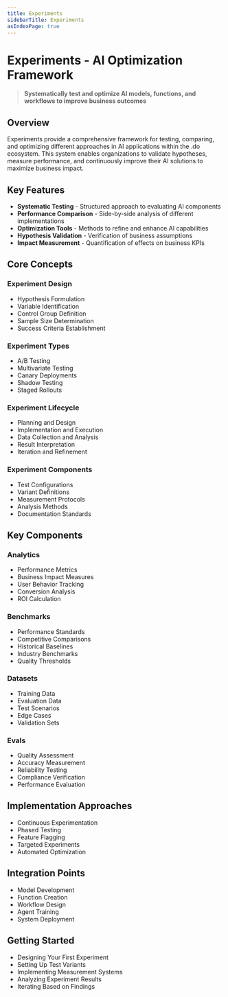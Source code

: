 ```yaml
---
title: Experiments
sidebarTitle: Experiments
asIndexPage: true
---
```


# Experiments - AI Optimization Framework

> **Systematically test and optimize AI models, functions, and workflows to improve business outcomes**

## Overview

Experiments provide a comprehensive framework for testing, comparing, and optimizing different approaches in AI applications within the .do ecosystem. This system enables organizations to validate hypotheses, measure performance, and continuously improve their AI solutions to maximize business impact.

## Key Features

- **Systematic Testing** - Structured approach to evaluating AI components
- **Performance Comparison** - Side-by-side analysis of different implementations
- **Optimization Tools** - Methods to refine and enhance AI capabilities
- **Hypothesis Validation** - Verification of business assumptions
- **Impact Measurement** - Quantification of effects on business KPIs

## Core Concepts

### Experiment Design

- Hypothesis Formulation
- Variable Identification
- Control Group Definition
- Sample Size Determination
- Success Criteria Establishment

### Experiment Types

- A/B Testing
- Multivariate Testing
- Canary Deployments
- Shadow Testing
- Staged Rollouts

### Experiment Lifecycle

- Planning and Design
- Implementation and Execution
- Data Collection and Analysis
- Result Interpretation
- Iteration and Refinement

### Experiment Components

- Test Configurations
- Variant Definitions
- Measurement Protocols
- Analysis Methods
- Documentation Standards

## Key Components

### Analytics

- Performance Metrics
- Business Impact Measures
- User Behavior Tracking
- Conversion Analysis
- ROI Calculation

### Benchmarks

- Performance Standards
- Competitive Comparisons
- Historical Baselines
- Industry Benchmarks
- Quality Thresholds

### Datasets

- Training Data
- Evaluation Data
- Test Scenarios
- Edge Cases
- Validation Sets

### Evals

- Quality Assessment
- Accuracy Measurement
- Reliability Testing
- Compliance Verification
- Performance Evaluation

## Implementation Approaches

- Continuous Experimentation
- Phased Testing
- Feature Flagging
- Targeted Experiments
- Automated Optimization

## Integration Points

- Model Development
- Function Creation
- Workflow Design
- Agent Training
- System Deployment

## Getting Started

- Designing Your First Experiment
- Setting Up Test Variants
- Implementing Measurement Systems
- Analyzing Experiment Results
- Iterating Based on Findings
